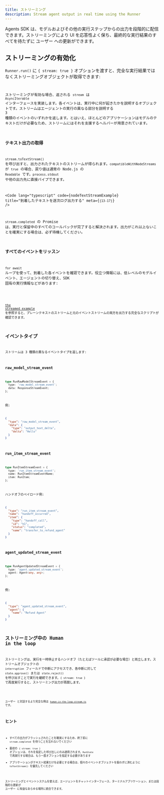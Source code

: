 ```yaml
---
title: ストリーミング
description: Stream agent output in real time using the Runner
---
```



Agents SDK は、モデルおよびその他の実行ステップからの出力を段階的に配信できます。ストリーミングにより UI を応答性よく保ち、最終的な実行結果のすべてを待たずに ユーザー への更新ができます。

## ストリーミングの有効化

`Runner.run()` に `{ stream: true }` オプションを渡すと、完全な実行結果ではなくストリーミングオブジェクトが取得できます:

<Code
  lang="typescript"
  code={basicStreamingExample}
  title="ストリーミングの有効化"
/>

ストリーミングが有効な場合、返される `stream` は `AsyncIterable` インターフェースを実装します。各イベントは、実行中に何が起きたかを説明するオブジェクトです。ストリームはエージェントの実行の異なる部分を説明する 3 種類のイベントのいずれかを返します。とはいえ、ほとんどのアプリケーションはモデルのテキストだけが必要なため、ストリームにはそれを支援するヘルパーが用意されています。

### テキスト出力の取得

`stream.toTextStream()` を呼び出すと、出力されたテキストのストリームが得られます。`compatibleWithNodeStreams` が `true` の場合、戻り値は通常の Node.js の `Readable` です。`process.stdout` や他の出力先に直接パイプできます。

<Code
  lang="typescript"
  code={nodeTextStreamExample}
  title="到着したテキストを逐次ログ出力する"
  meta={`{13-17}`}
/>

`stream.completed` の Promise は、実行と保留中のすべてのコールバックが完了すると解決されます。出力がこれ以上ないことを確実にする場合は、必ず待機してください。

### すべてのイベントをリッスン

`for await` ループを使って、到着した各イベントを確認できます。役立つ情報には、低レベルのモデルイベント、エージェントの切り替え、SDK 固有の実行情報などがあります:

<Code
  lang="typescript"
  code={handleAllEventsExample}
  title="すべてのイベントをリッスン"
/>

[the streamed example](https://github.com/openai/openai-agents-js/tree/main/examples/agent-patterns/streamed.ts) を参照すると、プレーンテキストのストリームと元のイベントストリームの両方を出力する完全なスクリプトが確認できます。

## イベントタイプ

ストリームは 3 種類の異なるイベントタイプを返します:

### raw_model_stream_event

```ts
type RunRawModelStreamEvent = {
  type: 'raw_model_stream_event';
  data: ResponseStreamEvent;
};
```

例:

```json
{
  "type": "raw_model_stream_event",
  "data": {
    "type": "output_text_delta",
    "delta": "Hello"
  }
}
```

### run_item_stream_event

```ts
type RunItemStreamEvent = {
  type: 'run_item_stream_event';
  name: RunItemStreamEventName;
  item: RunItem;
};
```

ハンドオフのペイロード例:

```json
{
  "type": "run_item_stream_event",
  "name": "handoff_occurred",
  "item": {
    "type": "handoff_call",
    "id": "h1",
    "status": "completed",
    "name": "transfer_to_refund_agent"
  }
}
```

### agent_updated_stream_event

```ts
type RunAgentUpdatedStreamEvent = {
  type: 'agent_updated_stream_event';
  agent: Agent<any, any>;
};
```

例:

```json
{
  "type": "agent_updated_stream_event",
  "agent": {
    "name": "Refund Agent"
  }
}
```

## ストリーミング中の Human in the loop

ストリーミングは、実行を一時停止するハンドオフ（たとえばツールに承認が必要な場合）と両立します。ストリームオブジェクトの `interruption` フィールドで中断にアクセスでき、各中断に対して `state.approve()` または `state.reject()` を呼び出すことで実行を継続できます。`{ stream: true }` で再度実行すると、ストリーミング出力が再開します。

<Code
  lang="typescript"
  code={streamedHITLExample}
  title="ストリーミング中の人手承認の処理"
/>

ユーザー と対話するより完全な例は
[`human-in-the-loop-stream.ts`](https://github.com/openai/openai-agents-js/tree/main/examples/agent-patterns/human-in-the-loop-stream.ts) です。

## ヒント

- すべての出力がフラッシュされたことを確実にするため、終了前に `stream.completed` を待つことを忘れないでください
- 最初の `{ stream: true }` オプションは、それを指定した呼び出しにのみ適用されます。`RunState` で再実行する場合は、もう一度オプションを指定する必要があります
- アプリケーションがテキスト結果だけを必要とする場合は、個々のイベントオブジェクトを扱わずに済むように `toTextStream()` を優先してください

ストリーミングとイベントシステムを使えば、エージェントをチャットインターフェース、ターミナルアプリケーション、または段階的な更新が ユーザー に有益なあらゆる場所に統合できます。
